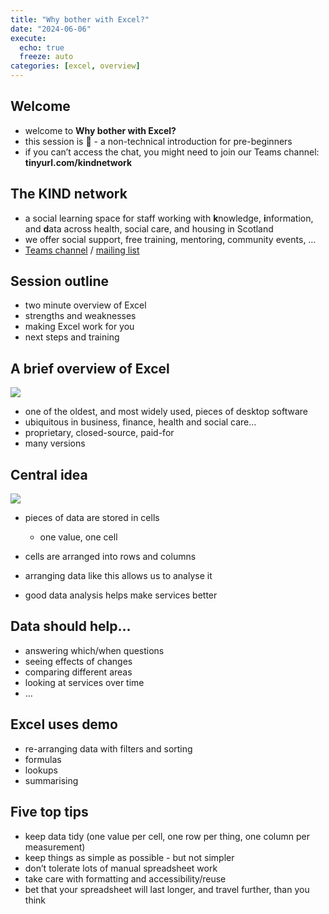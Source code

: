 ---
title: "Why bother with Excel?"
date: "2024-06-06"
execute: 
  echo: true
  freeze: auto
categories: [excel, overview]
---

## Welcome

- welcome to **Why bother with Excel?**
-   this session is 🥬 - a non-technical introduction for pre-beginners
-   if you can't access the chat, you might need to join our Teams channel: **tinyurl.com/kindnetwork**

## The KIND network

-   a social learning space for staff working with **k**nowledge, **i**nformation, and **d**ata across health, social care, and housing in Scotland
-   we offer social support, free training, mentoring, community events, ...
-   [Teams channel](https://teams.microsoft.com/l/team/19%3AQZ7-PbFVcziG2piHLt1_ifey3I2cwFL0yBuTSS8vVao1%40thread.tacv2/conversations?groupId=106d08f3-9026-40e2-b3c7-87cd87304d58&tenantId=10efe0bd-a030-4bca-809c-b5e6745e499a) / [mailing list](https://forms.office.com/pages/responsepage.aspx?id=veDvEDCgykuAnLXmdF5JmpopIZB9ynRJnrPUHVFccipURjM2NkZJUkhGOFlQRjQxRFhVUTgwT0UwVyQlQCN0PWcu)

## Session outline

-   two minute overview of Excel
-   strengths and weaknesses
-   making Excel work for you
-   next steps and training

## A brief overview of Excel

![](images/clipboard-965547330.png)

-   one of the oldest, and most widely used, pieces of desktop software
-   ubiquitous in business, finance, health and social care...
-   proprietary, closed-source, paid-for
-   many versions

## Central idea

![](images/clipboard-1879510795.png)</br>

+ pieces of data are stored in cells
    -   one value, one cell
- cells are arranged into rows and columns

+ arranging data like this allows us to analyse it
+ good data analysis helps make services better

## Data should help...
+ answering which/when questions
+ seeing effects of changes
+ comparing different areas
+ looking at services over time
+ ...

## Excel uses demo

+ re-arranging data with filters and sorting
+ formulas
+ lookups
+ summarising

## Five top tips

+ keep data tidy (one value per cell, one row per thing, one column per measurement)
+ keep things as simple as possible - but not simpler
+ don't tolerate lots of manual spreadsheet work
+ take care with formatting and accessibility/reuse
+ bet that your spreadsheet will last longer, and travel further, than you think
